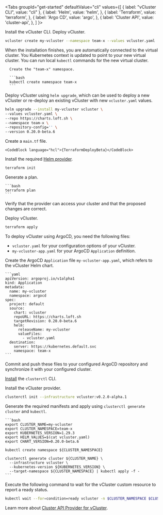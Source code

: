 

<Tabs
  groupId="get-started"
  defaultValue="cli"
  values={[
	{ label: "vCluster CLI", value: "cli" },
    { label: 'Helm', value: 'helm', },
    { label: 'Terraform', value: 'terraform', },
    { label: 'Argo CD', value: 'argo', },
    { label: 'Cluster API', value: 'cluster-api', },
  ]
}>
<TabItem value="cli">

<Flow>
<Step>
   Install the vCluster CLI.

   <InstallBetaCLIFragment/>

</Step>
<Step>
   Deploy vCluster.

   ```bash
   vcluster create my-vcluster --namespace team-x --values vcluster.yaml
   ```

   When the installation finishes, you are automatically connected to the virtual cluster. You Kubernetes context is updated to point to your new virtual cluster. You can run local `kubectl` commands for the new virtual cluster.
</Step>
</Flow>
</TabItem>

<TabItem value="helm">

   <Flow>
   <Step>

      Create the "team-x" namespace.

      ```bash
      kubectl create namespace team-x
      ```

   </Step>
   <Step> 

   Deploy vCluster using `helm upgrade`, which can be used to deploy a new vCluster or re-deploy an existing vCluster with new `vcluster.yaml` values. 

   ```bash
   helm upgrade --install my-vcluster vcluster \
   --values vcluster.yaml \
   --repo https://charts.loft.sh \
   --namespace team-x \
   --repository-config='' \
   --version 0.20.0-beta.6
   ```

   </Step>
   </Flow>

</TabItem>

<TabItem value="terraform">

<Flow>
<Step>

   Create a `main.tf` file.

    <CodeBlock language="hcl">{TerraformDeployBeta}</CodeBlock>

</Step>
<Step>

   Install the required [Helm provider](https://registry.terraform.io/providers/hashicorp/helm/latest).

   ```bash
   terraform init
   ```

</Step>
<Step>

   Generate a plan.

    ```bash
    terraform plan
    ```

   Verify that the provider can access your cluster and that the proposed changes are correct.

</Step>
<Step>
   Deploy vCluster.

   ```bash
   terraform apply
   ```
</Step>
</Flow>
</TabItem>
<TabItem value="argo">

To deploy vCluster using ArgoCD, you need the following files:

- `vcluster.yaml` for your configuration options of your vCluster.
- `my-vcluster-app.yaml` for your ArgoCD `Application` definition.

<Flow>
<Step>

   Create the ArgoCD `Application` file `my-vcluster-app.yaml`, which refers to the vCluster Helm chart. 

    ```yaml
    apiVersion: argoproj.io/v1alpha1
    kind: Application
    metadata:
      name: my-vcluster
      namespace: argocd
    spec:
      project: default
      source:
        chart: vcluster
        repoURL: https://charts.loft.sh
        targetRevision: 0.20.0-beta.6
        helm:
          releaseName: my-vcluster
          valueFiles:
            - vcluster.yaml
      destination:
        server: https://kubernetes.default.svc
        namespace: team-x
    ```

</Step>
<Step>

   Commit and push these files to your configured ArgoCD repository and synchronize it with your configured cluster.

</Step>
</Flow>

</TabItem>
<TabItem value="cluster-api">

<Flow>
<Step>

   [Install](https://cluster-api.sigs.k8s.io/user/quick-start.html#install-clusterctl) the `clusterctl` CLI.

</Step>
<Step>

   Install the vCluster provider.

   ```bash
   clusterctl init --infrastructure vcluster:v0.2.0-alpha.1
   ```
</Step>
<Step>

   Generate the required manifests and apply using `clusterctl generate cluster` and `kubectl`.

    ```bash
    export CLUSTER_NAME=my-vcluster
    export CLUSTER_NAMESPACE=team-x
    export KUBERNETES_VERSION=1.29.3
    export HELM_VALUES=$(cat vcluster.yaml)
    export CHART_VERSION=0.20.0-beta.6

    kubectl create namespace ${CLUSTER_NAMESPACE}

    clusterctl generate cluster ${CLUSTER_NAME} \
      --infrastructure vcluster \
      --kubernetes-version ${KUBERNETES_VERSION} \
      --target-namespace ${CLUSTER_NAMESPACE} | kubectl apply -f -
    ```

</Step>

<Step>
   Execute the following command to wait for the vCluster custom resource to report a ready status.

   ```bash
   kubectl wait --for=condition=ready vcluster -n $CLUSTER_NAMESPACE $CLUSTER_NAME --timeout=300s
   ```
</Step>
</Flow>

Learn more about [Cluster API Provider for vCluster](https://github.com/loft-sh/cluster-api-provider-vcluster).

</TabItem>
</Tabs>
